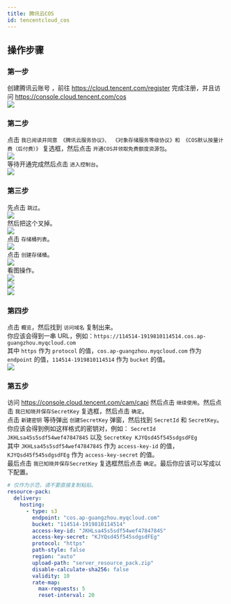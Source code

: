 ```yaml
---
title: 腾讯云COS
id: tencentcloud_cos
---
```


## 操作步骤

### 第一步
创建腾讯云账号 ，前往 https://cloud.tencent.com/register 完成注册，并且访问 https://console.cloud.tencent.com/cos \
![](/img/i18n/zh-Hans/tencentcloud_cos_1.png)

### 第二步
点击 `我已阅读并同意 《腾讯云服务协议》、 《对象存储服务等级协议》和 《COS默认按量计费（后付费）》` 复选框，然后点击 `开通COS并领取免费额度资源包`。\
![](/img/i18n/zh-Hans/tencentcloud_cos_2_1.png)\
等待开通完成然后点击 `进入控制台`。\
![](/img/i18n/zh-Hans/tencentcloud_cos_2_2.png)

### 第三步
先点击 `跳过`。\
![](/img/i18n/zh-Hans/tencentcloud_cos_3_1.png)\
然后把这个叉掉。\
![](/img/i18n/zh-Hans/tencentcloud_cos_3_2.png)\
点击 `存储桶列表`。\
![](/img/i18n/zh-Hans/tencentcloud_cos_3_3.png)\
点击 `创建存储桶`。\
![](/img/i18n/zh-Hans/tencentcloud_cos_3_4.png)\
看图操作。\
![](/img/i18n/zh-Hans/tencentcloud_cos_3_5.png)\
![](/img/i18n/zh-Hans/tencentcloud_cos_3_6.png)\
![](/img/i18n/zh-Hans/tencentcloud_cos_3_7.png)

### 第四步
点击 `概览`，然后找到 `访问域名` 复制出来。\
你应该会得到一串 URL，例如：`https://114514-1919810114514.cos.ap-guangzhou.myqcloud.com`\
其中 `https` 作为 `protocol` 的值，`cos.ap-guangzhou.myqcloud.com` 作为 `endpoint` 的值，`114514-1919810114514` 作为 `bucket` 的值。\
![](/img/i18n/zh-Hans/tencentcloud_cos_4.png)

### 第五步
访问 https://console.cloud.tencent.com/cam/capi 然后点击 `继续使用`。然后点击 `我已知晓并保存SecretKey` 复选框，然后点击 `确定`。\
点击 `新建密钥` 等待弹出 `创建SecretKey` 弹窗，然后找到 `SecretId` 和 `SecretKey`。\
你应该会得到例如这样格式的密钥对，例如： `SecretId JKHLsa45s5sdf54wef4784784S` 以及 `SecretKey KJYQsd45f545sdgsdFEg`\
其中 `JKHLsa45s5sdf54wef4784784S` 作为 `access-key-id` 的值，`KJYQsd45f545sdgsdFEg` 作为 `access-key-secret` 的值。\
最后点击 `我已知晓并保存SecretKey` 复选框然后点击 `确定`。最后你应该可以写成以下配置。

```yaml
# 仅作为示范，请不要直接复制粘贴。
resource-pack:
  delivery:
    hosting:
      - type: s3
        endpoint: "cos.ap-guangzhou.myqcloud.com"
        bucket: "114514-1919810114514"
        access-key-id: "JKHLsa45s5sdf54wef4784784S"
        access-key-secret: "KJYQsd45f545sdgsdFEg"
        protocol: "https"
        path-style: false
        region: "auto"
        upload-path: "server_resource_pack.zip"
        disable-calculate-sha256: false
        validity: 10
        rate-map:
          max-requests: 5
          reset-interval: 20
```
